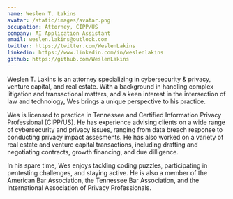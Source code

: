 ```yaml
---
name: Weslen T. Lakins
avatar: /static/images/avatar.png
occupation: Attorney, CIPP/US
company: AI Application Assistant
email: weslen.lakins@outlook.com
twitter: https://twitter.com/WeslenLakins
linkedin: https://www.linkedin.com/in/weslenlakins
github: https://github.com/WeslenLakins
---
```


Weslen T. Lakins is an attorney specializing in cybersecurity & privacy, venture capital, and real estate. With a background in handling complex litigation and transactional matters, and a keen interest in the intersection of law and technology, Wes brings a unique perspective to his practice.

Wes is licensed to practice in Tennessee and Certified Information Privacy Professional (CIPP/US). He has experience advising clients on a wide range of cybersecurity and privacy issues, ranging from data breach response to conducting privacy impact assesments. He has also worked on a variety of real estate and venture capital transactions, including drafting and negotiating contracts, growth financing, and due dilligence.

In his spare time, Wes enjoys tackling coding puzzles, participating in pentesting challenges, and staying active. He is also a member of the American Bar Association, the Tennessee Bar Association, and the International Association of Privacy Professionals.

```

```
